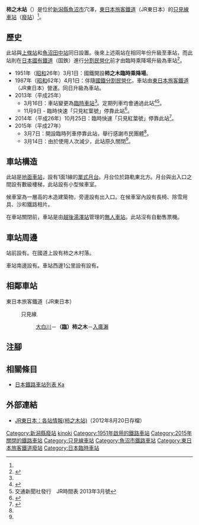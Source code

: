 {{NoteTA
|T=zh-hans:柿之木站;zh-hk:柿之木站;zh-tw:柿之木車站;
|1=zh-hans:柿之木站;zh-hk:柿之木站;zh-tw:柿之木車站;
}}
{{Infobox station
|公司色 = grey
|站名 = 柿之木
|圖片 = KakinokiSt.jpg
|圖片說明 = 車站大樓（2005年5月）
|日文原名 = 柿ノ木*
|平假名 = かきのき
|羅馬拼音 = Kakinoki
|副站名 = 
|電報略號 = カノ
|所在地 = {{JPN}}[[新潟縣|新潟縣]][[魚沼市|魚沼市]]穴澤
|座標 = {{coord|37|20|28.1|N|139|5|21.9|E|type:railwaystation_region:JP-24|display=inline,title}}
|車站構造 = [[地面車站|地面車站]]
|月台配置 = 1面1線
|啟用年月日 = 1987年（[[昭和|昭和]]62年）4月1日**
|廢站年月日 = 2015年（[[平成|平成]]27年）3月14日<ref name="mainichi-np-2015-3-9">板鼻幸雄(2015年3月9日). “JR只見線柿ノ木駅:ありがとう、柿ノ木駅 14日に廃止、市民団体が集い”. [[毎日新聞|毎日新聞]] (毎日新聞社)</ref>
|乘客人數 = 
|上下車人次 = 
|統計年度 = 
|轉車 = 
|全寬備註 = [[臨時車站|臨時車站]]<br>*設有「{{lang|ja|柿'''の'''木}}」這樣的寫法。 <br/>** 1951年（昭和26年）3月1日首先由臨時乘降場開設。<br />2013年（[[平成|平成]]25年）3月16日變為[[臨時車站|臨時車站]] <ref name="pr20121221"/>。<br/>2015年（[[平成|平成]]27年）3月14日關閉。
|adjacent = {{Adjacent stations|system=東日本旅客鐵道|line=只見線|left=大白川|right=入廣瀨|note-left=3.2km|note-mid=距離[[會津若松站|會津若松]]112.4km|note-right=3.2km}}
}}
'''柿之木站'''（{{jpn|j=柿ノ木駅|hg=かきのきえき|rm=Kakinoki eki|f=y}}）是位於[[新潟縣|新潟縣]][[魚沼市|魚沼市]]穴澤，[[東日本旅客鐵道|東日本旅客鐵道]]（JR東日本）的[[只見線|只見線]][[鐵路車站|車站]]（[[廢站|廢站]]）<ref name="mainichi-np-2015-3-9" />。

== 歷史 ==
此站與[[上條站_(新潟縣)|上條站]]和[[魚沼田中站|魚沼田中站]]同日設置{{Translink|ja|仮乗降場|臨時乘降場}}。後來上述兩站在相同年份升級至車站，而此站則在[[日本國有鐵道|日本國有鐵道]]（国鉄）進行[[國鐵分割民營化|分割民營化]]前才由臨時乘降場升級為車站<ref>{{Cite press release|url=https://www.jrniigata.co.jp/press/20150205kakinokieki.pdf|archiveurl=https://web.archive.org/web/20180910094858/http://www.jrniigata.co.jp/press/20150205kakinokieki.pdf|format=PDF|language=ja|title=只見線 柿ノ木駅廃止について|publisher=東日本旅客鐵道新潟支社|date=2015-02-05|accessdate=2020-11-07|archivedate=2018-09-10}}</ref>。

* 1951年（[[昭和|昭和]]26年）3月1日：國鐵開設'''柿之木臨時乘降場'''。
* 1987年（[[昭和|昭和]]62年）4月1日：伴隨[[國鐵分割民營化|國鐵分割民營化]]，車站由[[東日本旅客鐵道|東日本旅客鐵道]]（JR東日本）營運。同日升級為車站。
* 2013年（平成25年）
** 3月16日：車站變更為[[臨時車站|臨時車站]]<ref name="pr20121221"/>。定期列車均會通過此站<ref name="pr20121221">{{Cite press|url=http://www.jrniigata.co.jp/press/201212212013daiyakaisei.pdf |format=PDF |title=2013年3月ダイヤ改正について|date=2012-12-21|publisher=東日本旅客鉄道新潟支社|accessdate=2020-11-07|archiveurl=https://web.archive.org/web/20141222114924/http://www.jrniigata.co.jp/press/201212212013daiyakaisei.pdf|archivedate=2014-12-22|language=ja|page=6}}</ref><ref>交通新聞社發行　JR時間表 2013年3月號</ref>。
** 11月9日 - 臨時快速「只見紅葉號」停靠此站<ref>{{Cite press release|url=http://www.jrniigata.co.jp/press/20130823akirin1.pdf|archiveurl=https://web.archive.org/web/20131110102919/http://www.jrniigata.co.jp/press/20130823akirin1.pdf|format=PDF|language=ja|title=秋の増発列車のお知らせ|publisher=東日本旅客鉄道新潟支社|page=5|date=2013-08-23|accessdate=2020-11-07|archivedate=2013-11-10}}</ref>。
* 2014年（平成26年）10月25日：臨時快速「只見紅葉號」停靠此站<ref>{{Cite press release|url=http://www.jrniigata.co.jp/Scripts/press/h26akirin.pdf|archiveurl=https://web.archive.org/web/20140912075458/http://www.jrniigata.co.jp/Scripts/press/h26akirin.pdf|format=PDF|language=ja|title=秋の増発列車のお知らせ|page=5|publisher=東日本旅客鉄道新潟支社|date=2014-08-22|accessdate=2020-11-07|archivedate=2014-09-12}}</ref>。
* 2015年（平成27年）
** 3月7日：開設臨時列車停靠此站，舉行感謝市民團體<ref name="mainichi-np-2015-3-9" />。
** 3月14日：由於使用人次減少，此站原久關閉<ref name="mainichi-np-2015-3-9" />。

== 車站構造 ==
此站是[[地面車站|地面車站]]，設有1面1線的[[單式月台|單式月台]]。月台位於路軌東北方。月台與出入口之間設有數級樓梯，此站設有小型候車室。

候車室為一層高的木造建築物，旁邊設有出入口。在候車室內設有長椅、除雪用具、沙和鐵路相片。

在車站關閉前，車站是由[[越後湯澤站|越後湯澤站]]管理的[[無人車站|無人車站]]。此站沒有自動售票機。

== 車站周邊 ==
站前設有{{Translink|ja|国道252号|國道252號}}。在國道上設有柿之木村落。

車站南邊設有{{Translink|ja|破間川}}。車站西邊1公里設有設有{{Translink|ja|黒又川|黑又川}}。

== 相鄰車站 ==
; 東日本旅客鐵道（JR東日本）
: {{Color|#008dd1|■}}只見線
:: [[大白川站|大白川]]－'''（[[臨時車站|臨]]）柿之木'''－[[入廣瀨站|入廣瀨]]

== 注腳 ==
{{Reflist}}
== 相關條目 ==
* [[日本鐵路車站列表_Ka|日本鐵路車站列表 Ka]]
== 外部連結 ==
* [https://web.archive.org/web/20120820205414/https://www.jreast.co.jp/estation/station/info.aspx?StationCd=420 JR東日本：各站情報(柿之木站)]{{ja icon}}（2012年8月20日存檔）
{{只見線}}
{{DEFAULTSORT:Kakinoki}}
[[Category:新潟縣廢站|Category:新潟縣廢站]]
[[Category:日本鐵路車站_Ka|kinoki]]
[[Category:1951年啟用的鐵路車站|Category:1951年啟用的鐵路車站]]
[[Category:2015年關閉的鐵路車站|Category:2015年關閉的鐵路車站]]
[[Category:只見線車站|Category:只見線車站]]
[[Category:魚沼市鐵路車站|Category:魚沼市鐵路車站]]
[[Category:東日本旅客鐵道廢站|Category:東日本旅客鐵道廢站]]
[[Category:日本臨時車站|Category:日本臨時車站]]
